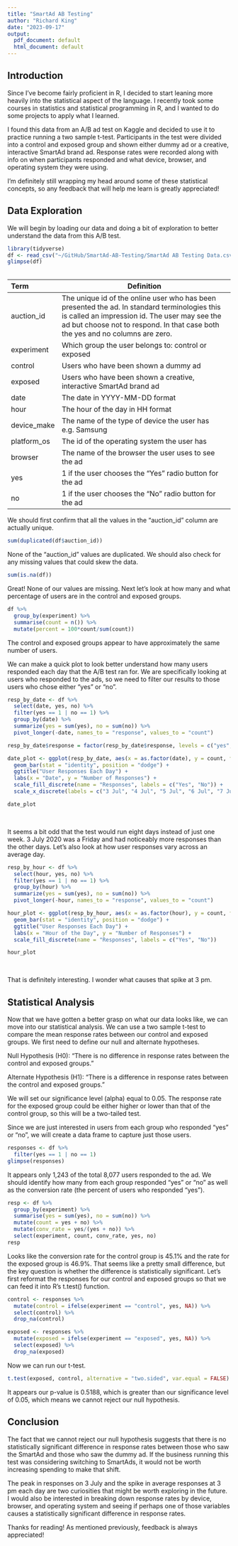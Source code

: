 ```yaml
---
title: "SmartAd AB Testing"
author: "Richard King"
date: "2023-09-17"
output:
  pdf_document: default
  html_document: default
---
```


## Introduction

Since I've become fairly proficient in R, I decided to start leaning more heavily into the statistical aspect of the language. I recently took some courses in statistics and statistical programming in R, and I wanted to do some projects to apply what I learned.

I found this data from an A/B ad test on Kaggle and decided to use it to practice running a two sample t-test. Participants in the test were divided into a control and exposed group and shown either dummy ad or a creative, interactive SmartAd brand ad. Response rates were recorded along with info on when participants responded and what device, browser, and operating system they were using.

I'm definitely still wrapping my head around some of these statistical concepts, so any feedback that will help me learn is greatly appreciated!

## Data Exploration

We will begin by loading our data and doing a bit of exploration to better understand the data from this A/B test.

```r
library(tidyverse)
df <- read_csv("~/GitHub/SmartAd-AB-Testing/SmartAd AB Testing Data.csv")
glimpse(df)
```

<table>

Term           Definition
-------------  ---------
auction_id     The unique id of the online user who has been presented the ad. In standard terminologies this is called an impression id. The user may see the ad but choose not to respond. In that case both the yes and no columns are zero.
experiment     Which group the user belongs to: control or exposed
control        Users who have been shown a dummy ad
exposed        Users who have been shown a creative, interactive SmartAd brand ad
date           The date in YYYY-MM-DD format
hour           The hour of the day in HH format
device_make    The name of the type of device the user has e.g. Samsung
platform_os    The id of the operating system the user has
browser        The name of the browser the user uses to see the ad
yes            1 if the user chooses the “Yes” radio button for the ad
no             1 if the user chooses the “No” radio button for the ad

</table>

We should first confirm that all the values in the "auction_id" column are actually unique.

```r
sum(duplicated(df$auction_id))
```

None of the "auction_id" values are duplicated. We should also check for any missing values that could skew the data.

```r
sum(is.na(df))
```

Great! None of our values are missing. Next let's look at how many and what percentage of users are in the control and exposed groups.

```r
df %>%
  group_by(experiment) %>%
  summarise(count = n()) %>%
  mutate(percent = 100*count/sum(count))
```

The control and exposed groups appear to have approximately the same number of users.

We can make a quick plot to look better understand how many users responded each day that the A/B test ran for. We are specifically looking at users who responded to the ads, so we need to filter our results to those users who chose either "yes" or "no".

```r
resp_by_date <- df %>%
  select(date, yes, no) %>%
  filter(yes == 1 | no == 1) %>%
  group_by(date) %>%
  summarize(yes = sum(yes), no = sum(no)) %>%
  pivot_longer(-date, names_to = "response", values_to = "count")

resp_by_date$response = factor(resp_by_date$response, levels = c("yes", "no")) # Reorder factor levels

date_plot <- ggplot(resp_by_date, aes(x = as.factor(date), y = count, fill = response)) +
  geom_bar(stat = "identity", position = "dodge") +
  ggtitle("User Responses Each Day") +
  labs(x = "Date", y = "Number of Responses") + 
  scale_fill_discrete(name = "Responses", labels = c("Yes", "No")) +
  scale_x_discrete(labels = c("3 Jul", "4 Jul", "5 Jul", "6 Jul", "7 Jul", "8 Jul", "9 Jul", "10 Jul"))

date_plot
```

<br>

It seems a bit odd that the test would run eight days instead of just one week. 3 July 2020 was a Friday and had noticeably more responses than the other days. Let's also look at how user responses vary across an average day.

```r
resp_by_hour <- df %>%
  select(hour, yes, no) %>%
  filter(yes == 1 | no == 1) %>%
  group_by(hour) %>%
  summarize(yes = sum(yes), no = sum(no)) %>%
  pivot_longer(-hour, names_to = "response", values_to = "count")

hour_plot <- ggplot(resp_by_hour, aes(x = as.factor(hour), y = count, fill = response)) +
  geom_bar(stat = "identity", position = "dodge") +
  ggtitle("User Responses Each Day") +
  labs(x = "Hour of the Day", y = "Number of Responses") + 
  scale_fill_discrete(name = "Responses", labels = c("Yes", "No"))

hour_plot
```

<br>

That is definitely interesting. I wonder what causes that spike at 3 pm.

## Statistical Analysis

Now that we have gotten a better grasp on what our data looks like, we can move into our statistical analysis. We can use a two sample t-test to compare the mean response rates between our control and exposed groups. We first need to define our null and alternate hypotheses.

Null Hypothesis (H0): "There is no difference in response rates between the control and exposed groups."

Alternate Hypothesis (H1): "There is a difference in response rates between the control and exposed groups."

We will set our significance level (alpha) equal to 0.05. The response rate for the exposed group could be either higher or lower than that of the control group, so this will be a two-tailed test.

Since we are just interested in users from each group who responded "yes" or "no", we will create a data frame to capture just those users.

```r
responses <- df %>%
  filter(yes == 1 | no == 1)
glimpse(responses)
```

It appears only 1,243 of the total 8,077 users responded to the ad. We should identify how many from each group responded "yes" or "no" as well as the conversion rate (the percent of users who responded "yes").

```r
resp <- df %>%
  group_by(experiment) %>%
  summarise(yes = sum(yes), no = sum(no)) %>%
  mutate(count = yes + no) %>%
  mutate(conv_rate = yes/(yes + no)) %>%
  select(experiment, count, conv_rate, yes, no)
resp

```

Looks like the conversion rate for the control group is 45.1% and the rate for the exposed group is 46.9%. That seems like a pretty small difference, but the key question is whether the difference is statistically significant. Let's first reformat the responses for our control and exposed groups so that we can feed it into R's t.test() function.

```r
control <- responses %>%
  mutate(control = ifelse(experiment == "control", yes, NA)) %>%
  select(control) %>%
  drop_na(control)

exposed <- responses %>%
  mutate(exposed = ifelse(experiment == "exposed", yes, NA)) %>%
  select(exposed) %>%
  drop_na(exposed)
```

Now we can run our t-test.

```r
t.test(exposed, control, alternative = "two.sided", var.equal = FALSE)
```

It appears our p-value is 0.5188, which is greater than our significance level of 0.05, which means we cannot reject our null hypothesis.

## Conclusion

The fact that we cannot reject our null hypothesis suggests that there is no statistically significant difference in response rates between those who saw the SmartAd and those who saw the dummy ad. If the business running this test was considering switching to SmartAds, it would not be worth increasing spending to make that shift.

The peak in responses on 3 July and the spike in average responses at 3 pm each day are two curiosities that might be worth exploring in the future. I would also be interested in breaking down response rates by device, browser, and operating system and seeing if perhaps one of those variables causes a statistically significant difference in response rates.

Thanks for reading! As mentioned previously, feedback is always appreciated!

<br> <br> <br>
